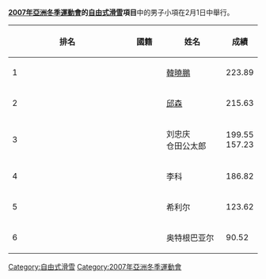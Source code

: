 '''[[2007年亞洲冬季運動會|2007年亞洲冬季運動會]]的[[2007年冬季亞洲運動會自由式滑雪比賽|自由式滑雪]]項目'''中的男子小項在2月1日中舉行。

{| class=wikitable style="text-align:center" width=550
|-
! width=5%|'''排名'''
! width=15%|'''國籍'''
! width=25%|'''姓名'''
! width=15%|'''成績'''
|- bgcolor="gold"
| align="left"|1|| {{CHN}} ||[[韓曉鵬|韓曉鵬]] || 223.89 
|- bgcolor="silver"
| align="left"|2|| {{CHN}} ||[[邱森|邱森]]|| 215.63
|-bgcolor="CC9966"
| align="left"|3|| {{CHN}}<BR>{{JPN}} || 刘忠庆<BR>仓田公太郎||199.55<BR>157.23
|-
| align="left"|4|| {{CHN}}||李科 ||186.82
|-
| align="left"|5|| {{TPE}}||希利尔||123.62
|-
| align="left"|6|| {{MGL}}||奥特根巴亚尔||90.52
|}

[[Category:自由式滑雪|Category:自由式滑雪]]
[[Category:2007年亞洲冬季運動會|Category:2007年亞洲冬季運動會]]